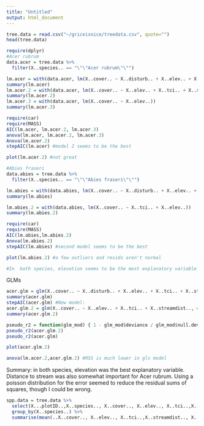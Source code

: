 ```yaml
---
title: "Untitled"
output: html_document
---
```


```r
tree.data = read.csv("~/griceisnice/treedata.csv", quote="")
head(tree.data)

require(dplyr)
#Acer rubrum
data.acer = tree.data %>%
  filter(X..species.. == "\"\"Acer rubrum\"\"")

lm.acer = with(data.acer, lm(X..cover.. ~ X..disturb.. + X..elev.. + X..tci.. + X..streamdist..))
summary(lm.acer)
lm.acer.2 = with(data.acer, lm(X..cover.. ~ X..elev.. + X..tci.. + X..streamdist..))
summary(lm.acer.2)
lm.acer.3 = with(data.acer, lm(X..cover.. ~ X..elev..))
summary(lm.acer.3)

require(car)
require(MASS)
AIC(lm.acer, lm.acer.2, lm.acer.3)
anova(lm.acer, lm.acer.2, lm.acer.3)
Anova(lm.acer.2)
stepAIC(lm.acer) #model 2 seems to be the best

plot(lm.acer.2) #not great

#Abies fraseri
data.abies = tree.data %>%
  filter(X..species.. == "\"\"Abies fraseri\"\"")  

lm.abies = with(data.abies, lm(X..cover.. ~ X..disturb.. + X..elev.. + X..tci.. + X..streamdist..))
summary(lm.abies)

lm.abies.2 = with(data.abies, lm(X..cover.. ~ X..tci.. + X..elev..))
summary(lm.abies.2)

require(car)
require(MASS)
AIC(lm.abies,lm.abies.2)
Anova(lm.abies.2)
stepAIC(lm.abies) #second model seems to be the best

plot(lm.abies.2) #a few outliers and resids aren't normal

#In  both species, elevation seems to be the most explanatory variable

```

GLMs

```r
acer.glm = glm(X..cover.. ~ X..disturb.. + X..elev.. + X..tci.. + X..streamdist.., data = data.acer, family = "poisson")
summary(acer.glm)
stepAIC(acer.glm) #New model:
acer.glm.2 = glm(X..cover.. ~ X..elev.. + X..tci.. + X..streamdist.., data = data.acer, family = "poisson")
summary(acer.glm.2)

pseudo_r2 = function(glm_mod) { 1 - glm_mod$deviance / glm_mod$null.deviance }
pseudo_r2(acer.glm.2)
pseudo_r2(acer.glm)

plot(acer.glm.2)

anova(lm.acer.2,acer.glm.2) #RSS is much lower in gls model

```

Summary: in both species, elevation was the best explanatory variable. Distance to stream was also somewhat important for Acer rubrum. Using a poisson distribution for the error seemed to reduce the residual sums of squares, though I could be wrong.

```r
spp.data = tree.data %>%
  select(X...plotID..,X..species.., X..cover.., X..elev.., X..tci..,X..streamdist.., X..disturb..) %>%
  group_by(X..species..) %>%
  summarise(mean(..X..cover.., X..elev.., X..tci..,X..streamdist.., X..disturb..))
```
